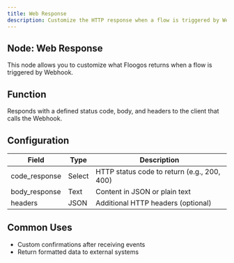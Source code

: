 ```yaml
---
title: Web Response
description: Customize the HTTP response when a flow is triggered by Webhook.
---
```


## Node: Web Response

This node allows you to customize what Floogos returns when a flow is triggered by Webhook.

## Function
Responds with a defined status code, body, and headers to the client that calls the Webhook.

## Configuration

| Field         | Type     | Description                                  |
|---------------|----------|----------------------------------------------|
| code_response | Select   | HTTP status code to return (e.g., 200, 400)  |
| body_response | Text     | Content in JSON or plain text               |
| headers       | JSON     | Additional HTTP headers (optional)          |

## Common Uses
- Custom confirmations after receiving events
- Return formatted data to external systems
